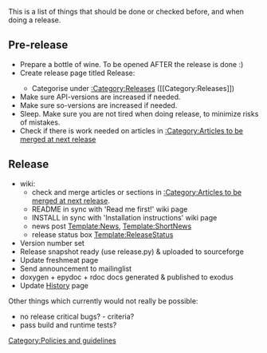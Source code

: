 This is a list of things that should be done or checked before, and when doing a release.

== Pre-release ==
* Prepare a bottle of wine. To be opened AFTER the release is done :)
* Create release page titled Release:<releasename>
** Categorise under [[:Category:Releases]] (<nowiki>[[Category:Releases]]</nowiki>)
* Make sure API-versions are increased if needed.
* Make sure so-versions are increased if needed.
* Sleep. Make sure you are not tired when doing release, to minimize risks of mistakes.
* Check if there is work needed on articles in [[:Category:Articles to be merged at next release]]

== Release ==
* wiki:
** check and merge articles or sections in [[:Category:Articles to be merged at next release]].
** README in sync with 'Read me first!' wiki page
** INSTALL in sync with 'Installation instructions' wiki page
** news post [[Template:News]], [[Template:ShortNews]]
** release status box [[Template:ReleaseStatus]]
* Version number set
* Release snapshot ready (use release.py) & uploaded to sourceforge
* Update freshmeat page
* Send announcement to mailinglist
* doxygen + epydoc + rdoc docs generated & published to exodus
* Update [[History]] page

Other things which currently would not really be possible:
* no release critical bugs? - criteria?
* pass build and runtime tests?

[[Category:Policies and guidelines]]